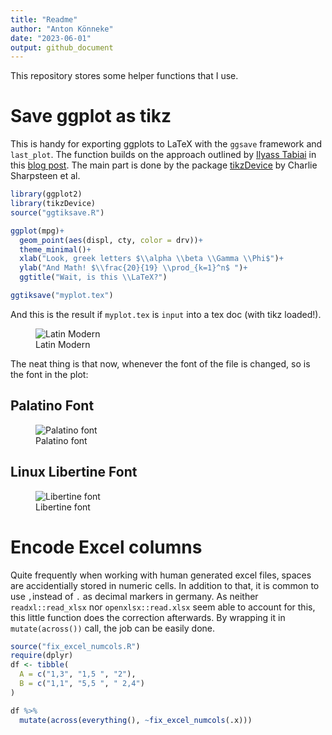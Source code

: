 ```yaml
---
title: "Readme"
author: "Anton Könneke"
date: "2023-06-01"
output: github_document
---
```


This repository stores some helper functions that I use.

# Save ggplot as tikz

This is handy for exporting ggplots to LaTeX with the `ggsave` framework and `last_plot`. 
The function builds on the approach outlined by [Ilyass Tabiai](https://github.com/ilyasst) in this [blog post](http://iltabiai.github.io/tips/latex/2015/09/15/latex-tikzdevice-r.html). The main part is done by the 
package [tikzDevice](https://github.com/daqana/tikzDevice) by Charlie Sharpsteen et al.

```r
library(ggplot2)
library(tikzDevice)
source("ggtiksave.R")

ggplot(mpg)+
  geom_point(aes(displ, cty, color = drv))+
  theme_minimal()+
  xlab("Look, greek letters $\\alpha \\beta \\Gamma \\Phi$")+
  ylab("And Math! $\\frac{20}{19} \\prod_{k=1}^n$ ")+
  ggtitle("Wait, is this \\LaTeX?")

ggtiksave("myplot.tex")
```
And this is the result if `myplot.tex` is `input` into a tex doc (with tikz loaded!).

![Latin Modern](latex_screenshot.png)

The neat thing is that now, whenever the font of the \Latex file is changed, so 
is the font in the plot:

## Palatino Font
![Palatino font](font1.png)

## Linux Libertine Font
![Libertine font](font2.png)

# Encode Excel columns
Quite frequently when working with human generated excel files, 
spaces are accidentially stored in numeric cells. In addition to that, it is 
common to use `,`instead of `.` as decimal markers in germany. As neither
`readxl::read_xlsx` nor `openxlsx::read.xlsx` seem able to account for this, this little function 
does the correction afterwards. By wrapping it in `mutate(across())` call, the job can be easily done.

```r
source("fix_excel_numcols.R")
require(dplyr)
df <- tibble(
  A = c("1,3", "1,5 ", "2"),
  B = c("1,1", "5,5 ", " 2,4")
)

df %>% 
  mutate(across(everything(), ~fix_excel_numcols(.x)))
```

